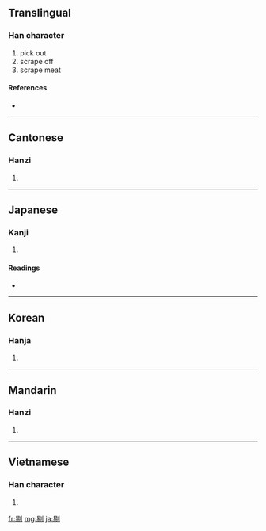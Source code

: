==Translingual==

===Han character===
{{Han char|rn=18|rad=刀|as=08|sn=10|four=6220<sub>0</sub>|canj=日竹中弓 (AHLN)}}

# pick out
# scrape off
# scrape meat

====References====
* {{Han ref|kx=0140.350|dkj=02031|dj=0320.080|hdz=10344.060|uh=5254|ud=21076|bh=ADE7|bd=44519}}

----

==Cantonese==

===Hanzi===
{{yue-hanzi|jyut=|y=tik1}}

# {{defn|Cantonese|sort=刀08}}

----

==Japanese==

===Kanji===
{{ja-kanji|grade=|rs=刀08}}

# {{defn|Japanese}}

====Readings====
* {{ja-readings|on=[[てき]] (teki), [[てい]] (tei)|kun=[[えぐる]] (eguru), [[そる]] (soru)}}

----

==Korean==

===Hanja===
{{ko-hanja|hangeul=척|rv=cheok|mr=ch'ŏk}}

# {{defn|Korean|sort=刀08}}

----

==Mandarin==

===Hanzi===
{{cmn-hanzi|pin=[[tī]] ([[ti1]])|wg=t'i<sup>1</sup>}}

# {{defn|Mandarin|sort=刀08}}

----

==Vietnamese==

===Han character===
{{vi-hantu|[[dịch]], [[tích]]|rs=刀08}}

# {{defn|Vietnamese|sort=刀08}}

[[fr:剔]]
[[mg:剔]]
[[ja:剔]]